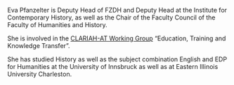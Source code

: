 Eva Pfanzelter is Deputy Head of FZDH and Deputy Head at the Institute for Contemporary History, as well as the Chair of the Faculty Council of the Faculty of Humanities and History.

She is involved in the [CLARIAH-AT Working Group](https://clariah.at/the-clariah-at-working-groups/) “Education, Training and Knowledge Transfer”.

She has studied History as well as the subject combination English and EDP for Humanities at the University of Innsbruck as well as at Eastern Illinois University Charleston.
